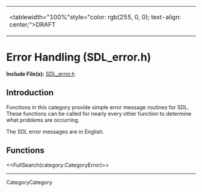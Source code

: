 <!-- #master-page:CategoryTemplate -->
<!-- #master-date:Unknown-Date -->
<!-- format wiki -->
<!-- language en -->
{|
|<tablewidth="100%"style="color: rgb(255, 0, 0); text-align: center;">DRAFT 
|}

= Error Handling (SDL_error.h) =

'''Include File(s):'''  [http://hg.libsdl.org/SDL/file/68dfd6df47da/include/SDL_error.h SDL_error.h]


== Introduction ==

Functions in this category provide simple error message routines for SDL. These functions can be called for nearly every other function to determine what problems are occurring.  

The SDL error messages are in English.

== Functions ==

<<FullSearch(category:CategoryError)>>

----
CategoryCategory
